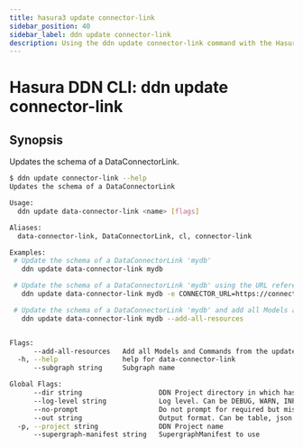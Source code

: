 ```yaml
---
title: hasura3 update connector-link
sidebar_position: 40
sidebar_label: ddn update connector-link
description: Using the ddn update connector-link command with the Hasura CLI
---
```


# Hasura DDN CLI: ddn update connector-link 

## Synopsis
Updates the schema of a DataConnectorLink.

```bash
$ ddn update connector-link --help
Updates the schema of a DataConnectorLink

Usage:
  ddn update data-connector-link <name> [flags]

Aliases:
  data-connector-link, DataConnectorLink, cl, connector-link

Examples:
 # Update the schema of a DataConnectorLink 'mydb'
   ddn update data-connector-link mydb

 # Update the schema of a DataConnectorLink 'mydb' using the URL referenced via env var CONNECTOR_URL
   ddn update data-connector-link mydb -e CONNECTOR_URL=https://connector-host:post

 # Update the schema of a DataConnectorLink 'mydb' and add all Models and Commands to the local metadata
   ddn update data-connector-link mydb --add-all-resources


Flags:
      --add-all-resources   Add all Models and Commands from the updated DataConnectorLink to the local Hasura project
  -h, --help                help for data-connector-link
      --subgraph string     Subgraph name

Global Flags:
      --dir string                   DDN Project directory in which hasura.yaml is present (default ".")
      --log-level string             Log level. Can be DEBUG, WARN, INFO, ERROR, or FATAL. (default "INFO")
      --no-prompt                    Do not prompt for required but missing flags
      --out string                   Output format. Can be table, json or yaml. (default "table")
  -p, --project string               DDN Project name
      --supergraph-manifest string   SupergraphManifest to use
```

